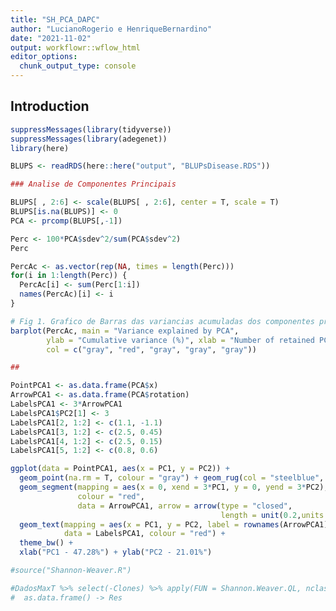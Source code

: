 ```yaml
---
title: "SH_PCA_DAPC"
author: "LucianoRogerio e HenriqueBernardino"
date: "2021-11-02"
output: workflowr::wflow_html
editor_options:
  chunk_output_type: console
---
```


## Introduction

```r
suppressMessages(library(tidyverse))
suppressMessages(library(adegenet))
library(here)

BLUPS <- readRDS(here::here("output", "BLUPsDisease.RDS"))

### Analise de Componentes Principais

BLUPS[ , 2:6] <- scale(BLUPS[ , 2:6], center = T, scale = T)
BLUPS[is.na(BLUPS)] <- 0
PCA <- prcomp(BLUPS[,-1])

Perc <- 100*PCA$sdev^2/sum(PCA$sdev^2)
Perc

PercAc <- as.vector(rep(NA, times = length(Perc)))
for(i in 1:length(Perc)) {
  PercAc[i] <- sum(Perc[1:i])
  names(PercAc)[i] <- i
}

# Fig 1. Grafico de Barras das variancias acumuladas dos componentes principais para tolerancia as doencas foliares.
barplot(PercAc, main = "Variance explained by PCA",
        ylab = "Cumulative variance (%)", xlab = "Number of retained PCs",
        col = c("gray", "red", "gray", "gray", "gray"))

##

PointPCA1 <- as.data.frame(PCA$x)
ArrowPCA1 <- as.data.frame(PCA$rotation)
LabelsPCA1 <- 3*ArrowPCA1
LabelsPCA1$PC2[1] <- 3
LabelsPCA1[2, 1:2] <- c(1.1, -1.1)
LabelsPCA1[3, 1:2] <- c(2.5, 0.45)
LabelsPCA1[4, 1:2] <- c(2.5, 0.15)
LabelsPCA1[5, 1:2] <- c(0.8, 0.6)

ggplot(data = PointPCA1, aes(x = PC1, y = PC2)) +
  geom_point(na.rm = T, colour = "gray") + geom_rug(col = "steelblue", alpha = 0.2, size = 1.5) +
  geom_segment(mapping = aes(x = 0, xend = 3*PC1, y = 0, yend = 3*PC2),
               colour = "red",
               data = ArrowPCA1, arrow = arrow(type = "closed",
                                               length = unit(0.2,units = "cm"))) +
  geom_text(mapping = aes(x = PC1, y = PC2, label = rownames(ArrowPCA1)),
            data = LabelsPCA1, colour = "red") + 
  theme_bw() +
  xlab("PC1 - 47.28%") + ylab("PC2 - 21.01%")

#source("Shannon-Weaver.R")

#DadosMaxT %>% select(-Clones) %>% apply(FUN = Shannon.Weaver.QL, nclass = c(5, 6, 7, 6, 6, 6, 5, 5, 5, 5, 2, 6), 2) %>% diag() %>%
#  as.data.frame() -> Res
```

